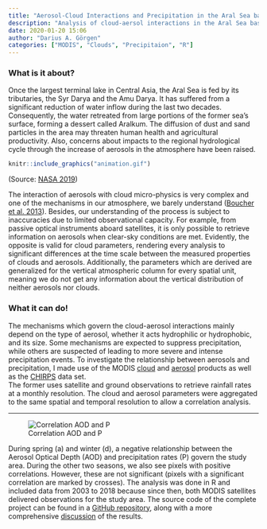 ```yaml
---
title: "Aerosol-Cloud Interactions and Precipitation in the Aral Sea basin"
description: "Analysis of cloud-aersol interactions in the Aral Sea basin."
date: 2020-01-20 15:06
author: "Darius A. Görgen"
categories: ["MODIS", "Clouds", "Precipitaion", "R"]
---
```


### What is it about?

Once the largest terminal lake in Central Asia, the Aral Sea is fed by its tributaries, the Syr Darya and the Amu Darya. It has suffered from a significant reduction of water inflow
during the last two decades. Consequently, the water retreated from large portions of the former
sea's surface, forming a dessert called Aralkum. The diffusion of
dust and sand particles in the area may threaten human health and agricultural 
productivity. Also, concerns about impacts to the regional hydrological cycle through the
increase of aerosols in the atmosphere have been raised.


```r
knitr::include_graphics("animation.gif")
```
(Source: [NASA 2019](https://earthobservatory.nasa.gov/world-of-change/AralSea))

The interaction of aerosols with cloud micro-physics is very complex and one
of the mechanisms in our atmosphere, we barely understand 
([Boucher et al. 2013](https://www.ipcc.ch/site/assets/uploads/2018/02/WG1AR5_Chapter07_FINAL-1.pdf)).
Besides, our understanding of the process is subject to inaccuracies due to limited observational capacity. For example, from passive optical 
instruments aboard satellites, it is only possible to retrieve
information on aerosols when clear-sky conditions are met. Evidently, the opposite
is valid for cloud parameters, rendering every analysis to significant differences 
at the time scale between the measured properties of clouds and aerosols. 
Additionally, the parameters which are derived are generalized for the vertical
atmospheric column for every spatial unit, meaning we do not get any information 
about the vertical distribution of neither aerosols nor clouds. 


### What it can do!

The mechanisms which govern the cloud-aerosol interactions mainly depend
on the type of aerosol, whether it acts hydrophilic or hydrophobic, and its size.
Some mechanisms are expected to suppress precipitation, while others are suspected
of leading to more severe and intense precipitation events. To investigate the
relationship between aerosols and precipitation, I made use of the MODIS [cloud](https://modis.gsfc.nasa.gov/data/dataprod/mod06.php)
and [aerosol](https://modis.gsfc.nasa.gov/data/dataprod/mod04.php) products as 
well as the [CHIRPS](https://www.chc.ucsb.edu/data/chirps) data set.  
The former uses satellite and ground observations to retrieve rainfall rates 
at a monthly resolution. The cloud and aerosol parameters were aggregated to 
the same spatial and temporal resolution to allow a correlation analysis. 

---

![Correlation AOD and P](cor_AOD_550_RH.png)

During spring (a) and winter (d), a negative relationship between the 
Aerosol Optical Depth (AOD) and precipitation rates (P) govern the study area.
During the other two seasons, we also see pixels with positive correlations. However, these are not significant (pixels with a significant correlation are marked
by crosses). The analysis was done in R and included data from 2003 to 2018 because since then,
both MODIS satellites delivered observations for the study area. The source code
of the complete project can be found in a [GitHub repository](https://github.com/goergen95/aciASB), 
along with a more comprehensive [discussion](https://github.com/goergen95/aciASB/blob/master/docs/report_II.pdf) 
of the results. 





